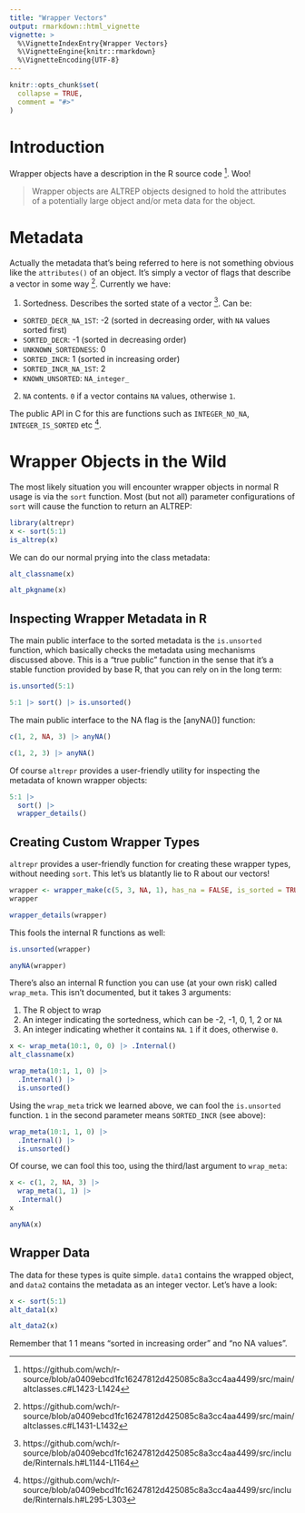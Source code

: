 ```yaml
---
title: "Wrapper Vectors"
output: rmarkdown::html_vignette
vignette: >
  %\VignetteIndexEntry{Wrapper Vectors}
  %\VignetteEngine{knitr::rmarkdown}
  %\VignetteEncoding{UTF-8}
---
```


```r
knitr::opts_chunk$set(
  collapse = TRUE,
  comment = "#>"
)
```

# Introduction

Wrapper objects have a description in the R source code ^[https://github.com/wch/r-source/blob/a0409ebcd1fc16247812d425085c8a3cc4aa4499/src/main/altclasses.c#L1423-L1424]. Woo!

> Wrapper objects are ALTREP objects designed to hold the attributes
   of a potentially large object and/or meta data for the object.
   
# Metadata
   
Actually the metadata that's being referred to here is not something obvious
like the `attributes()` of an object. It's simply a vector of flags that
describe a vector in some way ^[https://github.com/wch/r-source/blob/a0409ebcd1fc16247812d425085c8a3cc4aa4499/src/main/altclasses.c#L1431-L1432]. Currently we have:

1. Sortedness. Describes the sorted state of a vector ^[https://github.com/wch/r-source/blob/a0409ebcd1fc16247812d425085c8a3cc4aa4499/src/include/Rinternals.h#L1144-L1164]. Can be:
  * `SORTED_DECR_NA_1ST`: -2 (sorted in decreasing order, with `NA` values sorted first)
  * `SORTED_DECR`: -1 (sorted in decreasing order)
  * `UNKNOWN_SORTEDNESS`: 0
  * `SORTED_INCR`: 1 (sorted in increasing order)
  * `SORTED_INCR_NA_1ST`: 2
  * `KNOWN_UNSORTED`: `NA_integer_`
2. `NA` contents. `0` if a vector contains `NA` values, otherwise `1`.

The public API in C for this are functions such as `INTEGER_NO_NA`, `INTEGER_IS_SORTED` etc ^[https://github.com/wch/r-source/blob/a0409ebcd1fc16247812d425085c8a3cc4aa4499/src/include/Rinternals.h#L295-L303].

# Wrapper Objects in the Wild

The most likely situation you will encounter wrapper objects in normal R usage is via the `sort` function.
Most (but not all) parameter configurations of `sort` will cause the function to return an ALTREP:

```r
library(altrepr)
x <- sort(5:1)
is_altrep(x)
```

We can do our normal prying into the class metadata:

```r
alt_classname(x)
```
```r
alt_pkgname(x)
```

## Inspecting Wrapper Metadata in R

The main public interface to the sorted metadata is the `is.unsorted` function,
which basically checks the metadata using mechanisms discussed above.
This is a "true public" function in the sense that it's a stable function provided
by base R, that you can rely on in the long term:

```r
is.unsorted(5:1)
```

```r
5:1 |> sort() |> is.unsorted()
```

The main public interface to the NA flag is the [anyNA()] function:

```r
c(1, 2, NA, 3) |> anyNA()
```
```r
c(1, 2, 3) |> anyNA()
```

Of course `altrepr` provides a user-friendly utility for inspecting the metadata of known
wrapper objects:

```r
5:1 |>
  sort() |>
  wrapper_details()
```
## Creating Custom Wrapper Types

`altrepr` provides a user-friendly function for creating these wrapper types, without needing `sort`.
This let's us blatantly lie to R about our vectors!

```r
wrapper <- wrapper_make(c(5, 3, NA, 1), has_na = FALSE, is_sorted = TRUE, descending = FALSE, na_first = TRUE)
wrapper
```
```r
wrapper_details(wrapper)
```

This fools the internal R functions as well:

```r
is.unsorted(wrapper)
```
```r
anyNA(wrapper)
```

There's also an internal R function you can use (at your own risk) called `wrap_meta`.
This isn't documented, but it takes 3 arguments:

1. The R object to wrap
2. An integer indicating the sortedness, which can be -2, -1, 0, 1, 2 or `NA`
3. An integer indicating whether it contains `NA`. `1` if it does, otherwise `0`.

```r
x <- wrap_meta(10:1, 0, 0) |> .Internal()
alt_classname(x)
```
```r
wrap_meta(10:1, 1, 0) |> 
  .Internal() |>
  is.unsorted()
```



Using the `wrap_meta` trick we learned above, we can fool the `is.unsorted` function.
`1` in the second parameter means `SORTED_INCR` (see above):

```r
wrap_meta(10:1, 1, 0) |> 
  .Internal() |>
  is.unsorted()
```


Of course, we can fool this too, using the third/last argument to `wrap_meta`:

```r
x <- c(1, 2, NA, 3) |>
  wrap_meta(1, 1) |> 
  .Internal()
x
```
```r
anyNA(x)
```


## Wrapper Data

The data for these types is quite simple. 
`data1` contains the wrapped object, and `data2` contains the metadata as
an integer vector. Let's have a look:

```r
x <- sort(5:1)
alt_data1(x)
```
```r
alt_data2(x)
```

Remember that 1 1 means "sorted in increasing order" and "no NA values".


